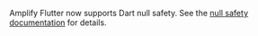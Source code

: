 
<Callout>

Amplify Flutter now supports Dart null safety. See the [null safety documentation](/lib/project-setup/null-safety/q/platform/flutter) for details.

</Callout>
